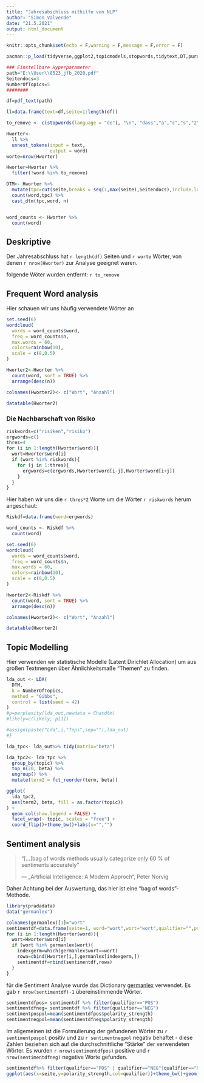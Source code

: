 ```yaml
---
title: "Jahresabschluss mithilfe von NLP"
author: "Simon Valverde"
date: "21.5.2021"
output: html_document
---
```


```r
knitr::opts_chunk$set(echo = F,warning = F,message = F,error = F)

pacman::p_load(tidyverse,ggplot2,topicmodels,stopwords,tidytext,DT,purrr, wordcloud, pdftools)

### Einstellbare Hyperparameter
path="E:\\User\\8523_jfb_2020.pdf"
Seitendocs=3
NumberOfTopics=5
########

df=pdf_text(path)

ll=data.frame(text=df,seite=1:length(df))

to_remove <- c(stopwords(language = "de"), "\n", "dass","a","c","s","2","1","0")

Hworter<-
  ll %>%
  unnest_tokens(input = text,
                output = word) 
worte=nrow(Hworter)

Hworter=Hworter %>%
  filter(!word %in% to_remove)

DTM<- Hworter %>% 
  mutate(tpc=cut(seite,breaks = seq(1,max(seite),Seitendocs),include.lowest=T)) %>%
  count(word,tpc) %>% 
  cast_dtm(tpc,word, n)


word_counts <- Hworter %>% 
  count(word)
```

## Deskriptive

Der Jahresabschluss hat `r length(df)` Seiten und `r worte` Wörter, von denen `r nrow(Hworter)` zur Analyse geeignet waren. 


folgende Wöter wurden entfernt:\n
`r to_remove`

## Frequent Word analysis

Hier schauen wir uns häufig verwendete Wörter an

```r
set.seed(6)
wordcloud(
  words = word_counts$word, 
  freq = word_counts$n, 
  max.words = 60,
  colors=rainbow(10),
  scale = c(8,0.5)
)
```


```r
Hworter2<-Hworter %>%
  count(word, sort = TRUE) %>%
  arrange(desc(n))

colnames(Hworter2)<- c("Wort", "Anzahl")

datatable(Hworter2)
```

### Die Nachbarschaft von Risiko

```r
riskwords=c("risiken","risiko")
ergwords=c()
thres=4
for (i in 1:length(Hworter$word)){
  wort=Hworter$word[i]
  if (wort %in% riskwords){
    for (j in 1:thres){
      ergwords=c(ergwords,Hworter$word[i-j],Hworter$word[i+j])
    }
  }
}
```

Hier haben wir uns die `r thres*2` Worte um die Wörter `r riskwords` herum angeschaut:

```r
Riskdf=data.frame(word=ergwords)

word_counts <- Riskdf %>% 
  count(word)

set.seed(6)
wordcloud(
  words = word_counts$word, 
  freq = word_counts$n, 
  max.words = 60,
  colors=rainbow(10),
  scale = c(8,0.5)
)
```


```r
Hworter2<-Riskdf %>%
  count(word, sort = TRUE) %>%
  arrange(desc(n))

colnames(Hworter2)<- c("Wort", "Anzahl")

datatable(Hworter2)
```

## Topic Modelling

Hier verwenden wir statistische Modelle (Latent Dirichlet Allocation) um aus großen Textmengen über Ähnlichkeitsmaße "Themen" zu finden.

```r
lda_out <- LDA(
  DTM,
  k = NumberOfTopics,
  method = "Gibbs",
  control = list(seed = 42)
)
#p=perplexity(lda_out,newdata = Chatdtm)
#likely=c(likely, p[1])

#assign(paste("Lda",i,"Tops",sep=""),lda_out)
#}

lda_tpc<- lda_out%>% tidy(matrix="beta")

lda_tpc2<- lda_tpc %>% 
  group_by(topic) %>% 
  top_n(20, beta) %>% 
  ungroup() %>%
  mutate(term2 = fct_reorder(term, beta))

ggplot(
  lda_tpc2, 
  aes(term2, beta, fill = as.factor(topic))
) +
  geom_col(show.legend = FALSE) +
  facet_wrap(~ topic, scales = "free") +
  coord_flip()+theme_bw()+labs(x="","")
```

## Sentiment analysis

> "[...]bag of words methods usually categorize only 60 % of sentiments accurately"
>
> --- „Artificial Intelligence: A Modern Approch“, Peter Norvig

Daher Achtung bei der Auswertung, das hier ist eine "bag of words"-Methode.


```r
library(pradadata)
data("germanlex")

colnames(germanlex)[1]="wort"
sentimentdf=data.frame(seite=1, word="wort",wort="wort",qualifier="",polarity_strength=1,pos="")
for (i in 1:length(Hworter$word)){
  wort=Hworter$word[i]
  if (wort %in% germanlex$wort){
    indexgerm=which(germanlex$wort==wort)
    rowa=cbind(Hworter[i,],germanlex[indexgerm,])
    sentimentdf=rbind(sentimentdf,rowa)
  }
}
```

für die Sentiment Analyse wurde das Dictionary [germanlex](https://github.com/sebastiansauer/pradadata) verwendet. Es gab `r nrow(sentimentdf)-1` übereinstimmende Wörter. 

```r
sentimentdfpos= sentimentdf %>% filter(qualifier=="POS") 
sentimentdfneg= sentimentdf %>% filter(qualifier=="NEG") 
sentimentpospol=mean(sentimentdfpos$polarity_strength)
sentimentnegpol=mean(sentimentdfneg$polarity_strength)
```

Im allgemeinen ist die Formulierung der gefundenen Wörter zu `r sentimentpospol` positiv und zu `r sentimentnegpol` negativ behaftet - diese Zahlen beziehen sich auf die durchschnittliche "Stärke" der verwendeten Wörter. Es wurden `r nrow(sentimentdfpos)` positive und `r nrow(sentimentdfneg)` negative Worte gefunden. 

```r
sentimentdf%>% filter(qualifier=="POS" | qualifier=="NEG"|qualifier=="NEU")%>%
ggplot(aes(x=seite,y=polarity_strength,col=qualifier))+theme_bw()+geom_smooth()+facet_grid(.~qualifier)+labs(y="Stärke",x="Seite")+ scale_color_discrete(name="")
```

